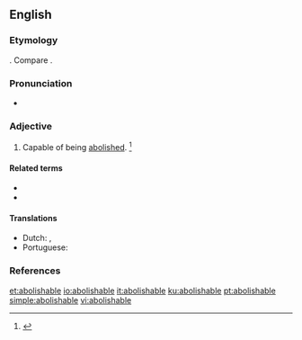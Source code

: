 ==English==

===Etymology===
{{suffix|abolish|able|lang=en}}. Compare {{etyl|fr|-}} {{m|fr|abolissable}}.

===Pronunciation===
* {{a|US}} {{IPA|/əˈbɑl.ɪʃ.ə.bl̩/|/əˈbɑl.əʃ.ə.bl̩/|lang=en}}

===Adjective===
{{en-adj}}

# Capable of being [[abolish]]ed. {{defdate|First attested from the mid 17<sup>th</sup> century.}}<ref name=SOED>{{R:SOED5|page=6}}</ref>

====Related terms====
* {{l|en|abolished}}
* {{l|en|abolition}}

====Translations====
{{trans-top|capable of being abolished}}
* Dutch: {{t|nl|afschafbaar}}, {{t|nl|ophefbaar}}
* Portuguese: {{t|pt|abolível}}
{{trans-mid}}
{{trans-bottom}}

===References===
<references/>

[[et:abolishable]]
[[io:abolishable]]
[[it:abolishable]]
[[ku:abolishable]]
[[pt:abolishable]]
[[simple:abolishable]]
[[vi:abolishable]]